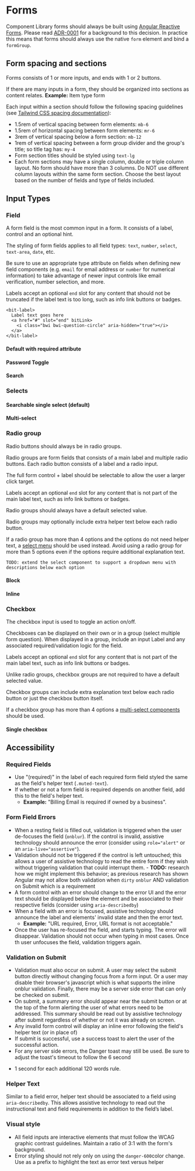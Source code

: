 
<Meta title="Component Library/Form" />

# Forms

Component Library forms should always be built using [Angular Reactive Forms][reactive]. Please read
[ADR-0001][adr-0001] for a background to this decision. In practice this means that forms should
always use the native `form` element and bind a `formGroup`.

<Story id="component-library-form--full-example" />

<Source id="component-library-form--full-example" />

## Form spacing and sections

Forms consists of 1 or more inputs, and ends with 1 or 2 buttons.

If there are many inputs in a form, they should be organized into sections as content relates.
**Example:** Item type form

Each input within a section should follow the following spacing guidelines (see
[Tailwind CSS spacing documentation](https://tailwindcss.com/docs/customizing-spacing)):

- 1.5rem of vertical spacing between form elements: `mb-6`
- 1.5rem of horizontal spacing between form elements: `mr-6`
- 3rem of vertical spacing below a form section: `mb-12`
- 1rem of vertical spacing between a form group divider and the group's title; so title tag has:
  `my-4`
- Form section titles should be styled using `text-lg`
- Each form sections may have a single column, double or triple column layout. No form should have
  more than 3 columns. Do NOT use different column layouts within the same form section. Choose the
  best layout based on the number of fields and type of fields included.

## Input Types

### Field

A form field is the most common input in a form. It consists of a label, control and an optional
hint.

The styling of form fields applies to all field types: `text`, `number`, `select`, `text-area`,
`date`, etc.

Be sure to use an appropriate type attribute on fields when defining new field components (e.g.
`email` for email address or `number` for numerical information) to take advantage of newer input
controls like email verification, number selection, and more.

Labels accept an optional `end` slot for any content that should not be truncated if the label text
is too long, such as info link buttons or badges.

```
<bit-label>
  Label text goes here
  <a href="#" slot="end" bitLink>
    <i class="bwi bwi-question-circle" aria-hidden="true"></i>
  </a>
</bit-label>
```

#### Default with required attribute

<Story id="component-library-form-field--default" />

#### Password Toggle

<Story id="component-library-form-password-toggle--default" />

#### Search

<Story id="component-library-form-search--default" />

### Selects

#### Searchable single select (default)

<Story id="component-library-form-select--default" />

#### Multi-select

<Story id="component-library-form-multi-select--members" />

### Radio group

Radio buttons should always be in radio groups.

Radio groups are form fields that consists of a main label and multiple radio buttons. Each radio
button consists of a label and a radio input.

The full form control + label should be selectable to allow the user a larger click target.

Labels accept an optional `end` slot for any content that is not part of the main label text, such
as info link buttons or badges.

Radio groups should always have a default selected value.

Radio groups may optionally include extra helper text below each radio button.

If a radio group has more than 4 options and the options do not need helper text, a
[select menu](?path=/docs/component-library-form-multi-select--docs) should be used instead. Avoid
using a radio group for more than 5 options even if the options require additional explanation text.

`TODO: extend the select component to support a dropdown menu with descriptions below each option`

#### Block

<Story id="component-library-form-radio-button--block" />

#### Inline

<Story id="component-library-form-radio-button--inline" />

[reactive]: https://angular.io/guide/reactive-forms
[adr-0001]: https://contributing.bitwarden.com/architecture/adr/reactive-forms

### Checkbox

The checkbox input is used to toggle an action on/off.

Checkboxes can be displayed on their own or in a group (select multiple form question). When
displayed in a group, include an input Label and any associated required/validation logic for the
field.

Labels accept an optional `end` slot for any content that is not part of the main label text, such
as info link buttons or badges.

Unlike radio groups, checkbox groups are not required to have a default selected value.

Checkbox groups can include extra explanation text below each radio button or just the checkbox
button itself.

If a checkbox group has more than 4 options a
[multi-select components](?path=/docs/component-library-form-multi-select--docs) should be used.

#### Single checkbox

<Story id="component-library-form-checkbox--default" />

## Accessibility

### Required Fields

- Use "(required)" in the label of each required form field styled the same as the field's helper
  text (`.muted-text`).
- If whether or not a form field is required depends on another field, add this to the field's
  helper text.
  - **Example:** "Billing Email is required if owned by a business".

### Form Field Errors

- When a resting field is filled out, validation is triggered when the user de-focuses the field
  (`onblur`). If the control is invalid, assistive technology should announce the error (consider
  using `role="alert"` or an `aria-live="assertive"`).
- Validation should not be triggered if the control is left untouched; this allows a user of
  assistive technology to read the entire form if they wish without triggering validation that could
  interrupt them. - **TODO:** research how we might implement this behavior; as previous research
  has shown Angular may not allow both validation when `dirty` `onblur` AND validation on Submit
  which is a requirement
- A form control with an error should change to the error UI and the error text should be displayed
  below the element and be associated to their respective fields (consider using `aria-describedby`)
- When a field with an error is focused, assistive technology should announce the label and
  elements' invalid state and then the error text.
  - **Example:** "URL required, Error, URL format is not acceptable."
- Once the user has re-focused the field, and starts typing. The error will disappear. Validation
  should not occur when typing in most cases. Once th user unfocuses the field, validation triggers
  again.

### Validation on Submit

- Validation must also occur on submit. A user may select the submit button directly without
  changing focus from a form input. Or a user may disable their browser's javascript which is what
  supports the inline onblur validation. Finally, there may be a server side error that can only be
  checked on submit.
- On submit, a summary error should appear near the submit button or at the top of the form alerting
  the user of what errors need to be addressed. This summary should be read out by assistive
  technology after submit regardless of whether or not it was already on screen.
- Any invalid form control will display an inline error following the field's helper text (or in
  place of)
- If submit is successful, use a success toast to alert the user of the successful action.
- For any server side errors, the Danger toast may still be used. Be sure to adjust the toast's
  timeout to follow the 6 second

* 1 second for each additional 120 words rule.

### Helper Text

Similar to a field error, helper text should be associated to a field using `aria-describedby`. This
allows assistive technology to read out the instructional text and field requirements in addition to
the field’s label.

### Visual style

- All field inputs are interactive elements that must follow the WCAG graphic contrast guidelines.
  Maintain a ratio of 3:1 with the form's background.
- Error styling should not rely only on using the `danger-600`color change. Use
  <i class="bwi bwi-error"></i> as a prefix to highlight the text as error text versus helper
